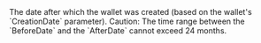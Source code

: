 <ResponseField name="AfterDate" type="timestamp" >    
The date after which the wallet was created (based on the wallet's `CreationDate` parameter).
Caution: The time range between the `BeforeDate` and the `AfterDate` cannot exceed 24 months. 
</ResponseField>